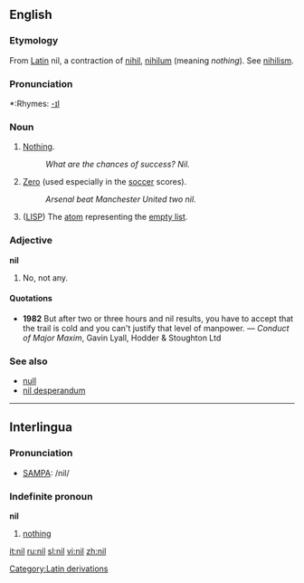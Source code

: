 ==English==
===Etymology===
From [[w:Latin|Latin]][[Category:Latin derivations]] nil, a contraction of [[nihil]], [[nihilum]] (meaning ''nothing''). See [[nihilism]].

===Pronunciation===
*:Rhymes: [[Rhymes:English:-ɪl|-ɪl]]

===Noun===
{{en-noun}}

#[[Nothing]].
#:''What are the chances of success?  Nil.''
#[[Zero]] (used especially in the [[soccer]] scores).
#:''Arsenal beat Manchester United two nil.''
#{{complang}} ([[LISP]]) The [[atom]] representing the [[empty list]].

===Adjective===
'''nil'''

#No, not any.

====Quotations====
*'''1982''' But after two or three hours and nil results, you have to accept that the trail is cold and you can't justify that level of manpower. &mdash; ''Conduct of Major Maxim'', Gavin Lyall, Hodder & Stoughton Ltd

===See also===
*[[null]]
*[[nil desperandum]]

----
==Interlingua==
===Pronunciation===
*[[SAMPA]]: /nil/

===Indefinite pronoun===
'''nil'''

#[[nothing]]

[[it:nil]]
[[ru:nil]]
[[sl:nil]]
[[vi:nil]]
[[zh:nil]]
